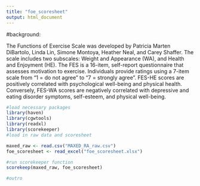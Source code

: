 ```yaml
---
title: "foe_scoresheet"
output: html_document
---
```

#background: 

The Functions of Exercise Scale was developed by Patricia Marten DiBartolo, Linda Lin, Simone Montoya, Heather Neal, and Carey Shaffer. The scale includes two subscales: Weight and Appearance (WA), and Health and Enjoyment (HE). The FES is a 16-item, self-report questionnaire that assesses motivation to exercise. Individuals provide ratings using a 7-item scale from “1 = do not agree” to “7 = strongly agree". FES-HE scores are positively correlated with psychological well-being and physical health. Conversely, FES-WA scores are negatively correlated with depressive and eating disorder symptoms, self-esteem, and physical well-being.


```r
#load necessary packages
library(haven)
library(cgwtools)
library(readxl)
library(scorekeeper)
#load in raw data and scoresheet

maxed_raw <- read.csv("MAXED_RA_raw.csv")
foe_scoresheet <- read_excel("foe_scoresheet.xlsx")

#run scorekeeper function
scorekeep(maxed_raw, foe_scoresheet)

#outro
```

